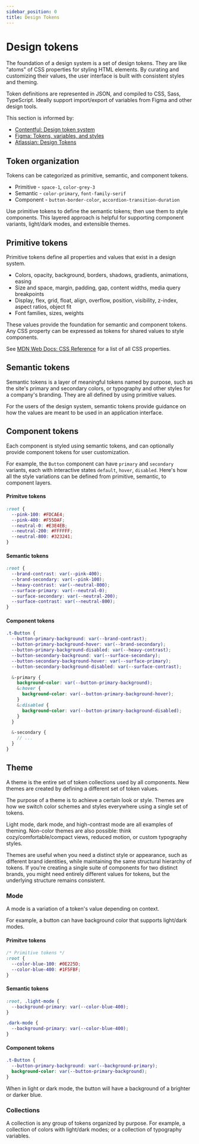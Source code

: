```yaml
---
sidebar_position: 0
title: Design Tokens
---
```


# Design tokens

The foundation of a design system is a set of design tokens. They are like "atoms" of CSS properties for styling HTML elements. By curating and customizing their values, the user interface is built with consistent styles and theming.

Token definitions are represented in JSON, and compiled to CSS, Sass, TypeScript. Ideally support import/export of variables from Figma and other design tools.

This section is informed by:

- [Contentful: Design token system](https://www.contentful.com/blog/design-token-system/)
- [Figma: Tokens, variables, and styles](https://help.figma.com/hc/en-us/articles/18490793776023-Update-1-Tokens-variables-and-styles#token-organization)
- [Atlassian: Design Tokens](https://atlassian.design/tokens/design-tokens)

## Token organization

Tokens can be categorized as primitive, semantic, and component tokens.

- Primitive - `space-1`, `color-grey-3`
- Semantic - `color-primary`, `font-family-serif`
- Component - `button-border-color`, `accordion-transition-duration`

Use primitive tokens to define the semantic tokens; then use them to style components. This layered approach is helpful for supporting component variants, light/dark modes, and extensible themes.

## Primitive tokens

Primitive tokens define all properties and values that exist in a design system.

- Colors, opacity, background, borders, shadows, gradients, animations, easing
- Size and space, margin, padding, gap, content widths, media query breakpoints
- Display, flex, grid, float, align, overflow, position, visibility, z-index, aspect ratios, object fit
- Font families, sizes, weights

These values provide the foundation for semantic and component tokens. Any CSS property can be expressed as tokens for shared values to style components.

See [MDN Web Docs: CSS Reference](https://developer.mozilla.org/en-US/docs/Web/CSS/Reference) for a list of all CSS properties.

## Semantic tokens

Semantic tokens is a layer of meaningful tokens named by purpose, such as the site's primary and secondary colors, or typography and other styles for a company's branding. They are all defined by using primitive values.

For the users of the design system, semantic tokens provide guidance on how the values are meant to be used in an application interface.

## Component tokens

Each component is styled using semantic tokens, and can optionally provide component tokens for user customization.

For example, the `Button` component can have `primary` and `secondary` variants, each with interactive states `default`, `hover`, `disabled`. Here's how all the style variations can be defined from primitive, semantic, to component layers.

#### Primitve tokens

```scss
:root {
  --pink-100: #FDCAE4;
  --pink-400: #F55DAF;
  --neutral-0: #E3E4EB;
  --neutral-200: #FFFFFF;
  --neutral-800: #323241;
}
```

#### Semantic tokens

```scss
:root {
  --brand-contrast: var(--pink-400);
  --brand-secondary: var(--pink-100);
  --heavy-contrast: var(--neutral-800);
  --surface-primary: var(--neutral-0);
  --surface-secondary: var(--neutral-200);
  --surface-contrast: var(--neutral-800);
}

```

#### Component tokens

```scss
.t-Button {
  --button-primary-background: var(--brand-contrast);
  --button-primary-background-hover: var(--brand-secondary);
  --button-primary-background-disabled: var(--heavy-contrast);
  --button-secondary-background: var(--surface-secondary);
  --button-secondary-background-hover: var(--surface-primary);
  --button-secondary-background-disabled: var(--surface-contrast);

  &-primary {
    background-color: var(--button-primary-background);
    &:hover {
      background-color: var(--button-primary-background-hover);
    }
    &:disabled {
      background-color: var(--button-primary-background-disabled);
    }
  }

  &-secondary {
    // ...
  }
}
```

## Theme

A theme is the entire set of token collections used by all components. New themes are created by defining a different set of token values.

The purpose of a theme is to achieve a certain look or style. Themes are how we switch color schemes and styles everywhere using a single set of tokens.

Light mode, dark mode, and high-contrast mode are all examples of theming. Non-color themes are also possible: think cozy/comfortable/compact views, reduced motion, or custom typography styles.

Themes are useful when you need a distinct style or appearance, such as different brand identities, while maintaining the same structural hierarchy of tokens. If you're creating a single suite of components for two distinct brands, you might need entirely different values for tokens, but the underlying structure remains consistent.

### Mode

A mode is a variation of a token's value depending on context.

For example, a button can have background color that supports light/dark modes.

#### Primitve tokens

```scss
/* Primitive tokens */
:root {
  --color-blue-100: #0E225D;
  --color-blue-400: #1F5FBF;
}
```

#### Semantic tokens

```scss
:root, .light-mode {
  --background-primary: var(--color-blue-400);
}

.dark-mode {
  --background-primary: var(--color-blue-400);  
}

```

#### Component tokens

```scss
.t-Button {
  --button-primary-background: var(--background-primary);
  background-color: var(--button-primary-background);
}
```

When in light or dark mode, the button will have a background of a brighter or darker blue.

### Collections

A collection is any group of tokens organized by purpose. For example, a collection of colors with light/dark modes; or a collection of typography variables.

